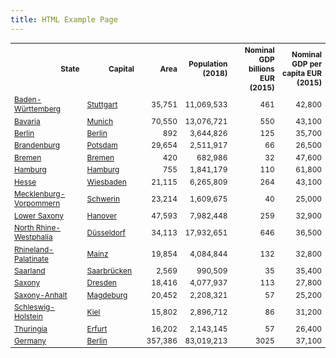 ```yaml
---
title: HTML Example Page
---
```


<table class="sortable wikitable" style="text-align:left; font-size:85%;">

<tbody><tr style="font-size:100%; text-align:right;">
<th style="width:160px;">State</th>
<th style="width:85px;">Capital</th>
<th style="width:75px;">Area </th>
<th style="width:70px;">Population (2018)</th>
<th style="width:100px;">Nominal GDP billions EUR (2015)</th>
<th style="width:100px;">Nominal GDP per capita EUR (2015)
</th></tr>
<tr>
<td><a href="https://de.wikipedia.org/wiki/Baden-W%C3%BCrttemberg" title="Baden-Württemberg">Baden-Württemberg</a></td>
<td><a href="https://de.wikipedia.org/wiki/Stuttgart" title="Stuttgart">Stuttgart</a></td>
<td style="text-align:right">35,751</td>
<td style="text-align:right">11,069,533</td>
<td style="text-align:right">461</td>
<td style="text-align:right">42,800
</td></tr>
<tr>
<td><a href="https://de.wikipedia.org/wiki/Bavaria" title="Bavaria">Bavaria</a></td>
<td><a href="https://de.wikipedia.org/wiki/Munich" title="Munich">Munich</a></td>
<td style="text-align:right">70,550</td>
<td style="text-align:right">13,076,721</td>
<td style="text-align:right">550</td>
<td style="text-align:right">43,100
</td></tr>
<tr>
<td><a href="https://de.wikipedia.org/wiki/Berlin" title="Berlin">Berlin</a></td>
<td><a href="https://de.wikipedia.org/wiki/Berlin" title="Berlin">Berlin</a></td>
<td style="text-align:right">892</td>
<td style="text-align:right">3,644,826</td>
<td style="text-align:right">125</td>
<td style="text-align:right">35,700
</td></tr>
<tr>
<td><a href="https://de.wikipedia.org/wiki/Brandenburg" title="Brandenburg">Brandenburg</a></td>
<td><a href="https://de.wikipedia.org/wiki/Potsdam" title="Potsdam">Potsdam</a></td>
<td style="text-align:right">29,654</td>
<td style="text-align:right">2,511,917</td>
<td style="text-align:right">66</td>
<td style="text-align:right">26,500
</td></tr>
<tr>
<td><a href="https://de.wikipedia.org/wiki/Bremen_(state)" title="Bremen (state)">Bremen</a></td>
<td><a href="https://de.wikipedia.org/wiki/Bremen" title="Bremen">Bremen</a></td>
<td style="text-align:right">420</td>
<td style="text-align:right">682,986</td>
<td style="text-align:right">32</td>
<td style="text-align:right">47,600
</td></tr>
<tr>
<td><a href="https://de.wikipedia.org/wiki/Hamburg" title="Hamburg">Hamburg</a></td>
<td><a href="https://de.wikipedia.org/wiki/Hamburg" title="Hamburg">Hamburg</a></td>
<td style="text-align:right">755</td>
<td style="text-align:right">1,841,179</td>
<td style="text-align:right">110</td>
<td style="text-align:right">61,800
</td></tr>
<tr>
<td><a href="https://de.wikipedia.org/wiki/Hesse" title="Hesse">Hesse</a></td>
<td><a href="https://de.wikipedia.org/wiki/Wiesbaden" title="Wiesbaden">Wiesbaden</a></td>
<td style="text-align:right">21,115</td>
<td style="text-align:right">6,265,809</td>
<td style="text-align:right">264</td>
<td style="text-align:right">43,100
</td></tr>
<tr>
<td><a href="https://de.wikipedia.org/wiki/Mecklenburg-Vorpommern" title="Mecklenburg-Vorpommern">Mecklenburg-Vorpommern</a></td>
<td><a href="https://de.wikipedia.org/wiki/Schwerin" title="Schwerin">Schwerin</a></td>
<td style="text-align:right">23,214</td>
<td style="text-align:right">1,609,675</td>
<td style="text-align:right">40</td>
<td style="text-align:right">25,000
</td></tr>
<tr>
<td><a href="https://de.wikipedia.org/wiki/Lower_Saxony" title="Lower Saxony">Lower Saxony</a></td>
<td><a href="https://de.wikipedia.org/wiki/Hanover" title="Hanover">Hanover</a></td>
<td style="text-align:right">47,593</td>
<td style="text-align:right">7,982,448</td>
<td style="text-align:right">259</td>
<td style="text-align:right">32,900
</td></tr>
<tr>
<td><a href="https://de.wikipedia.org/wiki/North_Rhine-Westphalia" title="North Rhine-Westphalia">North Rhine-Westphalia</a></td>
<td><a href="/wiki/D%C3%BCsseldorf" title="Düsseldorf">Düsseldorf</a></td>
<td style="text-align:right">34,113</td>
<td style="text-align:right">17,932,651</td>
<td style="text-align:right">646</td>
<td style="text-align:right">36,500
</td></tr>
<tr>
<td><a href="https://de.wikipedia.org/wiki/Rhineland-Palatinate" title="Rhineland-Palatinate">Rhineland-Palatinate</a></td>
<td><a href="/wiki/Mainz" title="Mainz">Mainz</a></td>
<td style="text-align:right">19,854</td>
<td style="text-align:right">4,084,844</td>
<td style="text-align:right">132</td>
<td style="text-align:right">32,800
</td></tr>
<tr>
<td><a href="https://de.wikipedia.org/wiki/Saarland" title="Saarland">Saarland</a></td>
<td><a href="https://de.wikipedia.org/wiki/Saarbr%C3%BCcken" title="Saarbrücken">Saarbrücken</a></td>
<td style="text-align:right">2,569</td>
<td style="text-align:right">990,509</td>
<td style="text-align:right">35</td>
<td style="text-align:right">35,400
</td></tr>
<tr>
<td><a href="https://de.wikipedia.org/wiki/Saxony" title="Saxony">Saxony</a></td>
<td><a href="https://de.wikipedia.org/wiki/Dresden" title="Dresden">Dresden</a></td>
<td style="text-align:right">18,416</td>
<td style="text-align:right">4,077,937</td>
<td style="text-align:right">113</td>
<td style="text-align:right">27,800
</td></tr>
<tr>
<td><a href="https://de.wikipedia.org/wiki/Saxony-Anhalt" title="Saxony-Anhalt">Saxony-Anhalt</a></td>
<td><a href="https://de.wikipedia.org/wiki/Magdeburg" title="Magdeburg">Magdeburg</a></td>
<td style="text-align:right">20,452</td>
<td style="text-align:right">2,208,321</td>
<td style="text-align:right">57</td>
<td style="text-align:right">25,200
</td></tr>
<tr>
<td><a href="https://de.wikipedia.org/wiki/Schleswig-Holstein" title="Schleswig-Holstein">Schleswig-Holstein</a></td>
<td><a href="https://de.wikipedia.org/wiki/Kiel" title="Kiel">Kiel</a></td>
<td style="text-align:right">15,802</td>
<td style="text-align:right">2,896,712</td>
<td style="text-align:right">86</td>
<td style="text-align:right">31,200
</td></tr>
<tr>
<td><a href="https://de.wikipedia.org/wiki/Thuringia" title="Thuringia">Thuringia</a></td>
<td><a href="https://de.wikipedia.org/wiki/Erfurt" title="Erfurt">Erfurt</a></td>
<td style="text-align:right">16,202</td>
<td style="text-align:right">2,143,145</td>
<td style="text-align:right">57</td>
<td style="text-align:right">26,400
</td></tr>
<tr>
<td><a href="https://de.wikipedia.org/wiki/Germany" title="Germany">Germany</a></td>
<td><a href="https://de.wikipedia.org/wiki/Berlin" title="Berlin">Berlin</a></td>
<td style="text-align:right">357,386</td>
<td style="text-align:right">83,019,213</td>
<td style="text-align:right">3025</td>
<td style="text-align:right">37,100
</td></tr></tbody></table>
</td></tr></tbody></table>

